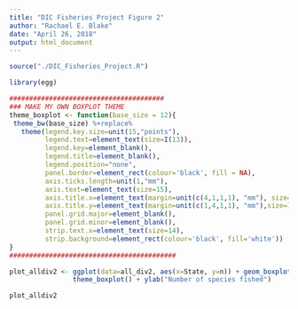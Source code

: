 ```yaml
---
title: "DIC Fisheries Project Figure 2"
author: "Rachael E. Blake"
date: "April 26, 2018"
output: html_document
---
```

<style>
p.caption {
  font-size: 1.6em;
}
</style>

```r
source("./DIC_Fisheries_Project.R")

library(egg) 

```

```r

#######################################
### MAKE MY OWN BOXPLOT THEME 
theme_boxplot <- function(base_size = 12){
 theme_bw(base_size) %+replace%
   theme(legend.key.size=unit(15,"points"),
         legend.text=element_text(size=I(13)),
         legend.key=element_blank(),
         legend.title=element_blank(),
         legend.position="none",
         panel.border=element_rect(colour='black', fill = NA),
         axis.ticks.length=unit(1,"mm"),
         axis.text=element_text(size=15),
         axis.title.x=element_text(margin=unit(c(4,1,1,1), "mm"), size=17),
         axis.title.y=element_text(margin=unit(c(1,4,1,1), "mm"),size=17, angle=90),
         panel.grid.major=element_blank(),
         panel.grid.minor=element_blank(),
         strip.text.x=element_text(size=14),
         strip.background=element_rect(colour='black', fill='white'))
}  
##########################################

```


```r

plot_alldiv2 <- ggplot(data=all_div2, aes(x=State, y=n)) + geom_boxplot() +
                theme_boxplot() + ylab("Number of species fished")

plot_alldiv2

```

